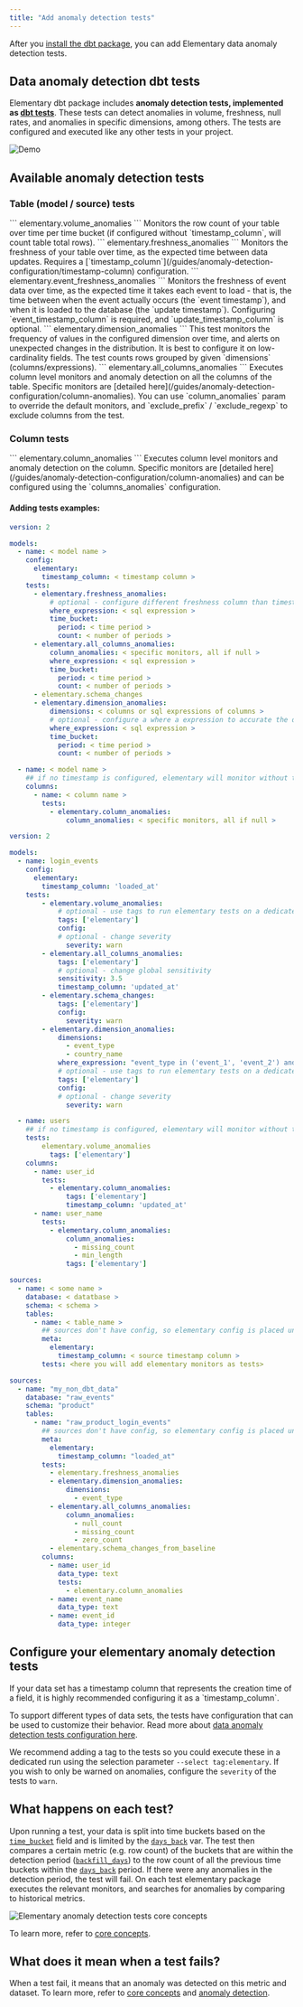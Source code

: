 ```yaml
---
title: "Add anomaly detection tests"
---
```


After you [install the dbt package](/quickstart#install-the-dbt-package), you can add Elementary data anomaly detection tests.

## Data anomaly detection dbt tests

Elementary dbt package includes **anomaly detection tests, implemented as [dbt tests](https://docs.getdbt.com/docs/building-a-dbt-project/tests)**.
These tests can detect anomalies in volume, freshness, null rates, and anomalies in specific dimensions, among others.
The tests are configured and executed like any other tests in your project.

<Tooltip tip="Anomaly detection test result example from Elementary report">
  <img src="/pics/anomalies/anomaly-example.png" alt="Demo" />
</Tooltip>

## Available anomaly detection tests

### Table (model / source) tests

<Card title="Volume anomalies" href="/guides/anomaly-detection-tests/volume-anomalies">
```
  elementary.volume_anomalies
```
  Monitors the row count of your table over time per time bucket (if configured without `timestamp_column`, will count table total rows).
</Card>


<Card title="Freshness anomalies" href="/guides/anomaly-detection-tests/freshness-anomalies">
```
  elementary.freshness_anomalies
```
  Monitors the freshness of your table over time, as the expected time between data updates. 
  Requires a [`timestamp_column`](/guides/anomaly-detection-configuration/timestamp-column) configuration. 
</Card>

<Card title="Event freshness anomalies" href="/guides/anomaly-detection-tests/event-freshness-anomalies">
```
  elementary.event_freshness_anomalies
```
  Monitors the freshness of event data over time, as the expected time it takes each event to load -
  that is, the time between when the event actually occurs (the `event timestamp`), and when it is loaded to the
  database (the `update timestamp`). Configuring `event_timestamp_column` is required, and `update_timestamp_column` is optional.
</Card>

<Card title="Dimension anomalies" href="/guides/anomaly-detection-tests/dimension-anomalies">
```
  elementary.dimension_anomalies
```
  This test monitors the frequency of values in the configured dimension over time, and alerts on unexpected changes in the distribution.
  It is best to configure it on low-cardinality fields.
  The test counts rows grouped by given `dimensions` (columns/expressions).
</Card>

<Card title="All columns anomalies" href="/guides/anomaly-detection-tests/all-columns-anomalies">
```
  elementary.all_columns_anomalies
```
  Executes column level monitors and anomaly detection on all the columns of the table. 
  Specific monitors are [detailed here](/guides/anomaly-detection-configuration/column-anomalies).
  You can use `column_anomalies` param to override the default monitors, and `exclude_prefix` / `exclude_regexp` to exclude columns from the test.
</Card>


### Column tests

<Card title="Column anomalies" href="/guides/anomaly-detection-tests/column-anomalies">
```
  elementary.column_anomalies
```
  Executes column level monitors and anomaly detection on the column. 
  Specific monitors are [detailed here](/guides/anomaly-detection-configuration/column-anomalies) and can be configured using
  the `columns_anomalies` configuration.
</Card>


#### Adding tests examples:

<CodeGroup>

```yml Models
version: 2

models:
  - name: < model name >
    config:
      elementary:
        timestamp_column: < timestamp column >
    tests:
      - elementary.freshness_anomalies:
          # optional - configure different freshness column than timestamp column
          where_expression: < sql expression >
          time_bucket:
            period: < time period >
            count: < number of periods >
      - elementary.all_columns_anomalies:
          column_anomalies: < specific monitors, all if null >
          where_expression: < sql expression >
          time_bucket:
            period: < time period >
            count: < number of periods >
      - elementary.schema_changes
      - elementary.dimension_anomalies:
          dimensions: < columns or sql expressions of columns >
          # optional - configure a where a expression to accurate the dimension monitoring
          where_expression: < sql expression >
          time_bucket:
            period: < time period >
            count: < number of periods >

  - name: < model name >
    ## if no timestamp is configured, elementary will monitor without time filtering
    columns:
      - name: < column name >
        tests:
          - elementary.column_anomalies:
              column_anomalies: < specific monitors, all if null >
```

```yml Models example
version: 2

models:
  - name: login_events
    config:
      elementary:
        timestamp_column: 'loaded_at'
    tests:
        - elementary.volume_anomalies:
            # optional - use tags to run elementary tests on a dedicated run
            tags: ['elementary']
            config:
            # optional - change severity
              severity: warn
        - elementary.all_columns_anomalies:
            tags: ['elementary']
            # optional - change global sensitivity
            sensitivity: 3.5
            timestamp_column: 'updated_at'
        - elementary.schema_changes:
            tags: ['elementary']
            config:
              severity: warn
        - elementary.dimension_anomalies:
            dimensions:
              - event_type
              - country_name
            where_expression: "event_type in ('event_1', 'event_2') and country_name != 'unwanted country'"
            # optional - use tags to run elementary tests on a dedicated run
            tags: ['elementary']
            config:
            # optional - change severity
              severity: warn

  - name: users
    ## if no timestamp is configured, elementary will monitor without time filtering
    tests:
        elementary.volume_anomalies
          tags: ['elementary']
    columns:
      - name: user_id
        tests:
          - elementary.column_anomalies:
              tags: ['elementary']
              timestamp_column: 'updated_at'
      - name: user_name
        tests:
          - elementary.column_anomalies:
              column_anomalies:
                - missing_count
                - min_length
              tags: ['elementary']
```

```yml Sources
sources:
  - name: < some name >
    database: < datatbase >
    schema: < schema >
    tables:
      - name: < table_name >
        ## sources don't have config, so elementary config is placed under 'meta'
        meta:
          elementary:
            timestamp_column: < source timestamp column >
        tests: <here you will add elementary monitors as tests>
```

```yml Sources example
sources:
  - name: "my_non_dbt_data"
    database: "raw_events"
    schema: "product"
    tables:
      - name: "raw_product_login_events"
        ## sources don't have config, so elementary config is placed under 'meta'
        meta:
          elementary:
            timestamp_column: "loaded_at"
        tests:
          - elementary.freshness_anomalies
          - elementary.dimension_anomalies:
              dimensions:
                - event_type
          - elementary.all_columns_anomalies:
              column_anomalies:
                - null_count
                - missing_count
                - zero_count
          - elementary.schema_changes_from_baseline
        columns:
          - name: user_id
            data_type: text
            tests:
              - elementary.column_anomalies
          - name: event_name
            data_type: text
          - name: event_id
            data_type: integer
```

</CodeGroup>

## Configure your elementary anomaly detection tests

<Tip>
  If your data set has a timestamp column that represents the creation time of a
  field, it is highly recommended configuring it as a `timestamp_column`.
</Tip>

To support different types of data sets, the tests have configuration that can be used to customize their behavior.
Read more about [data anomaly detection tests configuration here](/guides/elementary-tests-configuration).

We recommend adding a tag to the tests so you could execute these in a dedicated run using the selection parameter `--select tag:elementary`.
If you wish to only be warned on anomalies, configure the `severity` of the tests to `warn`.

## What happens on each test?

Upon running a test, your data is split into time buckets based on the [`time_bucket`](/guides/anomaly-detection-configuration/time-bucket) field and is limited by
the [`days_back`](/guides/anomaly-detection-configuration/days-back) var. The test then compares a certain metric (e.g. row count) of the buckets that are within the detection
period ([`backfill_days`](/guides/anomaly-detection-configuration/backfill-days)) to the row count of all the previous time buckets within the [`days_back`](/guides/anomaly-detection-configuration/days-back) period.
If there were any anomalies in the detection period, the test will fail.
On each test elementary package executes the relevant monitors, and searches for anomalies by comparing to historical metrics.

<Tooltip tip="Anomaly detection tests core concepts">
  <img
    src="https://raw.githubusercontent.com/elementary-data/assets-hosting/master/anomaly_detection/elementary-anomaly-detection-core-concepts.png"
    alt="Elementary anomaly detection tests core concepts"
  />
</Tooltip>

To learn more, refer to [core concepts](/guides/how-anomaly-detection-works).

## What does it mean when a test fails?

When a test fail, it means that an anomaly was detected on this metric and dataset. To learn more, refer to [core concepts](/guides/how-anomaly-detection-works) and [anomaly detection](/guides/data-anomaly-detection).
